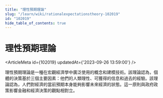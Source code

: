 ```yaml
---
title: "理性預期理論"
slug: "/learn/wiki/rationalexpectationstheory-102019"
id: "102019"
hide_table_of_contents: true
---
```



# 理性預期理論

<ArticleMeta id={102019} updatedAt={'2023-09-26 13:59:00'} />
<div className='border-solid border-b border-t-0 my-4 border-[var(--ifm-color-gray-300)]' />

理性預期理論是一種在宏觀經濟學中廣泛使用的概念和建模技術。該理論認為，個體的決策基於三個主要因素：他們的人類理性、可獲得的信息和過去的經驗。該理論認為，人們對經濟的當前預期本身能夠影響未來經濟的狀態。這一原則與政府政策影響金融和經濟決策的觀點相對立。
